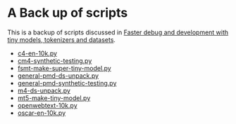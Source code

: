 # A Back up of scripts

This is a backup of scripts discussed in [Faster debug and development with tiny models, tokenizers and datasets](../make-tiny-models-tokenizers-datasets.md).

* [c4-en-10k.py](./c4-en-10k.py)
* [cm4-synthetic-testing.py](./cm4-synthetic-testing.py)
* [fsmt-make-super-tiny-model.py](./fsmt-make-super-tiny-model.py)
* [general-pmd-ds-unpack.py](./general-pmd-ds-unpack.py)
* [general-pmd-synthetic-testing.py](./general-pmd-synthetic-testing.py)
* [m4-ds-unpack.py](./m4-ds-unpack.py)
* [mt5-make-tiny-model.py](./mt5-make-tiny-model.py)
* [openwebtext-10k.py](./openwebtext-10k.py)
* [oscar-en-10k.py](./oscar-en-10k.py)
